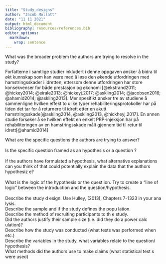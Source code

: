 ```yaml
---
title: "Study_designs"
author: "Jacob Mollatt"
date: "11 11 2021"
output: html_document
bibliography: resources/references.bib
editor_options: 
  markdown: 
    wrap: sentence
---
```


What was the broader problem the authors are trying to resolve in the study?

Forfatterne i samtlige studier inkludert i denne oppgaven ønsker å bidra til økt kunnskap som kan være med å løse den økende utfordringen med hamstringsskader i idretten, ettersom denne utfordringen har store konsekvenser for både prestasjon og økonomi [@ekstrand2011; @hickey2014; @eirale2013; @hickeyj.2017; @askling2014; @jacobsen2016; @ahamid2014; @askling2013]. Mer spesifikt ønsker tre av studiene å sammenligne hvilken effekt to ulike typer rehabiliteringsprotokoller har på tiden det tar for å returnere til idrett etter en akutt hamstringsskade[@askling2014, @askling2013, @hickheyj.2017]. En annen studie forsøker å se hvilken effekt en enkelt PRP-injeksjon har på rehabiliteringen av en hamstringsskade målt gjennom tid til retur til idrett[@ahamid2014]

What are the specific questions the authors are trying to answer?\
\
Is the specific question framed as an hypothesis or a question
?\
\
If the authors have formulated a hypothesis, what alternative explanations can you think of that could potentially explain the data that the authors hypothesiz
e?\
\
What is the logic of the hypothesis or the quest
ion. Try to create a "line of logic" between the introduction and the question/hypothesis.\
\
Describe the study d
esign. Use Hulley, (2013), Chapters 7-1323 in your ana lysis.\
Describe the sample and if the study defines the popu lation.\
Describe the method of recruiting participants to th e study.\
Did the authors justify their sample size (i.e. did they do a power calc
ulation)?\
Describe how the study was conducted (what tests was performed when etc.)\
Describe the variables in the study, what variables relate to the question/
hypothesis?\
What methods did the authors use to make claims (what statistical test
s were used)
